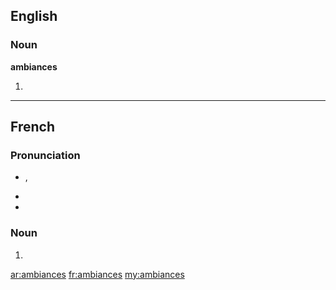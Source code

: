 ==English==

===Noun===
'''ambiances'''

# {{plural of|[[ambiance]]}}

----

==French==

===Pronunciation===
* {{IPA|/ɑ̃.bjɑ̃s/|lang=fr}}, {{X-SAMPA|/A~.bjA~s/|lang=fr}}
* {{homophones|ambiance|ambiancent|lang=fr}}
* {{hyphenation|am|biances|lang=fr}}

===Noun===
{{infl|fr|plural}} {{f|p}}

# {{plural of|[[ambiance]]|lang=fr}}

[[ar:ambiances]]
[[fr:ambiances]]
[[my:ambiances]]